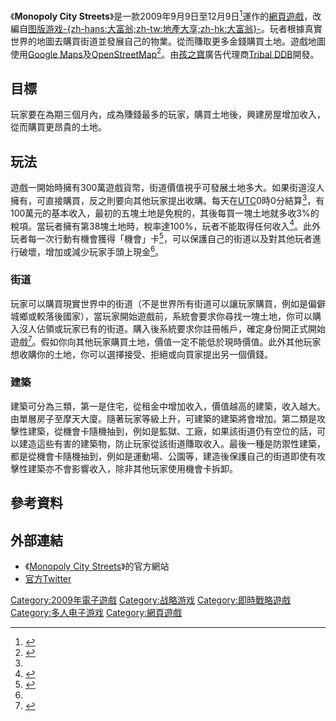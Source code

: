{{NoteTA
| G1=Games
}}
{{Infobox VG
| title        = 
| image        = 
| caption      = 
| developer    = [[Tribal_DDB|Tribal DDB]]
| publisher    = [[孩之寶|孩之寶]]
| released     = 2009年9月9日
| engine       = 
| genre = [[策略遊戲|策略]][[大型多人在线游戏|多人即時戰略]]
| modes        = [[多人遊戲|多人遊戲]]
| platforms    = 
}}

《'''Monopoly City Streets'''》是一款2009年9月9日至12月9日<ref>{{cite web |url=http://blog.monopolycitystreets.com/2009/12/monopoly-city-streets-to-end-on.html |title=存档副本 |accessdate=2010-01-06 |deadurl=yes |archiveurl=https://web.archive.org/web/20091207062258/http://blog.monopolycitystreets.com/2009/12/monopoly-city-streets-to-end-on.html |archivedate=2009-12-07 }}</ref>運作的[[網頁遊戲|網頁遊戲]]，改編自[[图版游戏|图版游戏]][[大富翁|-{zh-hans:大富翁;zh-tw:地產大享;zh-hk:大富翁}-]]。玩者根據真實世界的地圖去購買街道並發展自己的物業。從而賺取更多金錢購買土地。遊戲地圖使用[[Google_Maps|Google Maps]]及[[OpenStreetMap|OpenStreetMap]]<ref name="faq">{{Cite web |title=Monopoly City Streets Frequently Asked Questions |url=http://docs.google.com/View?id=dfzghp76_3f3s5b6gr |date= |work= |publisher=Hasbro |accessdate=22 September 2009 |archive-date=2009-09-12 |archive-url=https://web.archive.org/web/20090912070553/http://docs.google.com/View?id=dfzghp76_3f3s5b6gr |dead-url=no }}</ref>。由[[孩之寶|孩之寶]]廣告代理商[[Tribal_DDB|Tribal DDB]]開發。

==目標==
玩家要在為期三個月內，成為賺錢最多的玩家，購買土地後，興建房屋增加收入，從而購買更昂貴的土地。

== 玩法 ==
遊戲一開始時擁有300萬遊戲貨幣，街道價值視乎可發展土地多大。如果街道沒人擁有，可直接購買，反之則要向其他玩家提出收購。每天在[[UTC|UTC]]0時0分結算<ref name="FAQ2"/>，有100萬元的基本收入，最初的五塊土地是免稅的，其後每買一塊土地就多收3%的稅項。當玩者擁有第38塊土地時，稅率達100%，玩者不能取得任何收入<ref>{{Cite web |url=http://blog.monopolycitystreets.com/2009/09/changes.html |title=Changes... |accessdate=2010-01-12 |archive-date=2009-09-22 |archive-url=https://web.archive.org/web/20090922211330/http://blog.monopolycitystreets.com/2009/09/changes.html |dead-url=no }}</ref>。此外玩者每一次行動有機會獲得「機會」卡<ref name="chancecards">{{cite web |url=http://wiki.mymonopolycitystreets.com/index.php5/Chance_cards |title=存档副本 |accessdate=2010-01-09 |deadurl=yes |archiveurl=https://web.archive.org/web/20090914072705/http://wiki.mymonopolycitystreets.com/index.php5/Chance_cards |archivedate=2009-09-14 }}</ref>，可以保護自己的街道以及對其他玩者進行破壞，增加或減少玩家手頭上現金<ref name="faq"/>。

===街道===
玩家可以購買現實世界中的街道（不是世界所有街道可以讓玩家購買，例如是偏僻城鄉或較落後國家），當玩家開始遊戲前，系統會要求你尋找一塊土地，你可以購入沒人佔領或玩家已有的街道。購入後系統要求你註冊帳戶，確定身份開正式開始遊戲<ref name="FAQ2">{{Cite web |url=http://blog.monopolycitystreets.com/2009/09/few-answers-to-faq_12.html |title=A few answers to FAQ |accessdate=2010-01-12 |archive-date=2009-09-23 |archive-url=https://web.archive.org/web/20090923134456/http://blog.monopolycitystreets.com/2009/09/few-answers-to-faq_12.html |dead-url=no }}</ref>。假如你向其他玩家購買土地，價值一定不能低於現時價值。此外其他玩家想收購你的土地，你可以選擇接受、拒絕或向買家提出另一個價錢。

===建築===
建築可分為三類，第一是住宅，從租金中增加收入，價值越高的建築，收入越大。由單層房子至摩天大廈。隨著玩家等級上升，可建築的建築將會增加。第二類是攻擊性建築，從機會卡隨機抽到，例如是監獄、工廠，如果該街道仍有空位的話，可以建造這些有害的建築物，防止玩家從該街道賺取收入。最後一種是防禦性建築，都是從機會卡隨機抽到，例如是運動場、公園等，建造後保護自己的街道即使有攻擊性建築亦不會影響收入，除非其他玩家使用機會卡拆卸。

== 參考資料 ==
<div class="references-small">
<references></references>
</div>

== 外部連結 ==
*《[https://web.archive.org/web/20090904201250/http://www.monopolycitystreets.com/ Monopoly City Streets]》的官方網站
* [http://twitter.com/monopolycitysts 官方Twitter]{{Wayback|url=http://twitter.com/monopolycitysts |date=20200915050203 }}
{{DEFAULTSORT:Monopoly City Streets}}
[[Category:2009年電子遊戲|Category:2009年電子遊戲]]
[[Category:战略游戏|Category:战略游戏]]
[[Category:即時戰略遊戲|Category:即時戰略遊戲]]
[[Category:多人电子游戏|Category:多人电子游戏]]
[[Category:網頁遊戲|Category:網頁遊戲]]